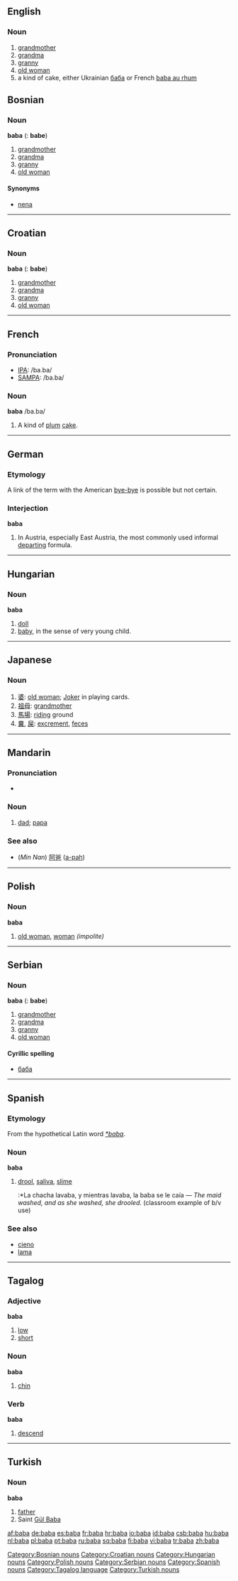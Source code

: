 ==English==

===Noun===
{{en-noun}}

#[[grandmother]]
#[[grandma]]
#[[granny]]
#[[old woman]]
#a kind of cake, either Ukrainian [[баба]] or French [[baba au rhum]]

==Bosnian==
===Noun===
'''baba''' {{f}} ({{p}}: '''babe''')
#[[grandmother]]
#[[grandma]]
#[[granny]]
#[[old woman]]
====Synonyms====
*[[nena#Bosnian|nena]]
[[Category:Bosnian nouns]]

----

==Croatian==
===Noun===
'''baba''' {{f}} ({{p}}: '''babe''')
#[[grandmother]]
#[[grandma]]
#[[granny]]
#[[old woman]]
[[Category:Croatian nouns]]

----

==French==

===Pronunciation===
*[[w:IPA|IPA]]: /ba.ba/
*[[w:SAMPA|SAMPA]]: /ba.ba/

===Noun===
'''baba''' /ba.ba/
# A kind of [[plum]] [[cake]].

----

==German==

===Etymology===
A link of the term with the American [[bye-bye]] is possible but not certain.

===Interjection===
'''baba''' 

# In Austria, especially East Austria, the most commonly used informal [[departing]] formula.

----

==Hungarian==

===Noun===
'''baba'''

# [[doll]]
# [[baby]], in the sense of very young child.

[[Category:Hungarian nouns]]

----

==Japanese==
===Noun===
{{romaji|ばば}}
#[[婆]]: [[old woman]]; [[Joker]] in playing cards.
#[[祖母]]: [[grandmother]]
#[[馬場]]: [[riding]] ground
#[[糞]], [[屎]]: [[excrement]], [[feces]]

----

==Mandarin==
{{zh-hanzi|[[爸爸]]}}
===Pronunciation===
*{{IPA|[pa˥˩pa]}}

===Noun===
{{cmn-noun|p|pin=bàba|pint=ba4ba|tas=爸爸}}
# [[dad]]; [[papa]]

===See also===
*(''Min Nan'') [[阿爸]] ([[a-pah]])

----

==Polish==
===Noun===
'''baba'''
#[[old woman]], [[woman]] ''(impolite)''

[[Category:Polish nouns]]

----

==Serbian==
===Noun===
'''baba''' {{f}} {{s}} ({{p}}: '''babe''')
#[[grandmother]]
#[[grandma]]
#[[granny]]
#[[old woman]]
====Cyrillic spelling====
*[[баба#Serbian|баба]]
[[Category:Serbian nouns]]

----

==Spanish==
===Etymology===
From the hypothetical Latin word ''[[*baba]]''.

===Noun===
'''baba''' {{f}}
# [[drool]], [[saliva]], [[slime]]
#:*La chacha lavaba, y mientras lavaba, la baba se le caía &mdash; ''The maid washed, and as she washed, she drooled.'' (classroom example of b/v use)

===See also===
*[[cieno]]
*[[lama]]
[[Category:Spanish nouns]]

----

==Tagalog==
===Adjective===
'''baba'''

#[[low]]
#[[short]]

===Noun===
'''baba'''

#[[chin]]

===Verb===
'''baba'''

#[[descend]]

[[Category:Tagalog language]]

----

==Turkish==
===Noun===
'''baba'''
# [[father]]
# Saint [[w:Gül Baba|Gül Baba]]

[[Category:Turkish nouns]]

[[af:baba]]
[[de:baba]]
[[es:baba]]
[[fr:baba]]
[[hr:baba]]
[[io:baba]]
[[id:baba]]
[[csb:baba]]
[[hu:baba]]
[[nl:baba]]
[[pl:baba]]
[[pt:baba]]
[[ru:baba]]
[[sq:baba]]
[[fi:baba]]
[[vi:baba]]
[[tr:baba]]
[[zh:baba]]